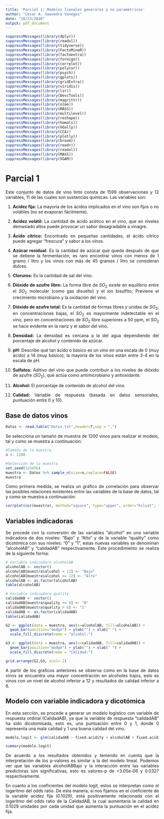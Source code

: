 ```yaml
---
title: 'Parcial 1: Modelos lienales generales y no paramétricos'
author: "Cesar A. Saavedra Vanegas"
date: "10/23/2020"
output: pdf_document
---
```


```r
suppressMessages(library(dplyr))
suppressMessages(library(readxl))
suppressMessages(library(tidyverse))
suppressMessages(library(FactoMineR))
suppressMessages(library(factoextra))
suppressMessages(library(foreign))
suppressMessages(library(corrplot))
suppressMessages(library(polycor))
suppressMessages(library(psych))
suppressMessages(library(gplots))
suppressMessages(library(gridExtra))
suppressMessages(library(viridis))
suppressMessages(library(lsr))
suppressMessages(library(DescTools))
suppressMessages(library(magrittr))
suppressMessages(library(nlme))
suppressMessages(library(MASS))
suppressMessages(library(multilevel))
suppressMessages(library(reshape))
suppressMessages(library(homals))
suppressMessages(library(GGally))
suppressMessages(library(CCA))
suppressMessages(library(plotly))
suppressMessages(library(broom))
suppressMessages(library(readr))
suppressMessages(library(readxl))
suppressMessages(library(MASS))
suppressMessages(library(VGAM))
```

# Parcial 1

<div style="text-align: justify">
Este conjunto de datos de vino tinto consta de 1599 observaciones y 12 variables, 11 de las cuales son sustancias químicas. Las variables son:

1. **Acidez fija:** La mayoría de los ácidos implicados en el vino son fijos o no volátiles (no se evaporan fácilmente).

2. **Acidez volátil:** La cantidad de ácido acético en el vino, que en niveles demasiado altos puede provocar un sabor desagradable a vinagre.

3. **Ácido cítrico:** Encontrado en pequeñas cantidades, el ácido cítrico puede agregar "frescura" y sabor a los vinos.

4. **Azúcar residual:** Es la cantidad de azúcar que queda después de que se detiene la fermentación, es raro encontrar vinos con menos de 1 gramo / litro y los vinos con más de 45 gramos / litro se consideran dulces.

5. **Cloruros:** Es la cantidad de sal del vino.

6. **Dióxido de azufre libre:** La forma libre de $SO_{2}$ existe en equilibrio entre el $SO_{2}$ molecular (como gas disuelto) y el ion bisulfito; Previene el crecimiento microbiano y la oxidación del vino.

7. **Dióxido de azufre total:** Es la cantidad de formas libres y unidas de $SO_{2}$; en concentraciones bajas, el $SO_{2}$ es mayormente indetectable en el vino, pero en concentraciones de $SO_{2}$ libre superiores a 50 ppm, el $SO_{2}$ se hace evidente en la nariz y el sabor del vino.

8. **Densidad:** La densidad es cercana a la del agua dependiendo del porcentaje de alcohol y contenido de azúcar.

9. **pH:** Describe qué tan ácido o básico es un vino en una escala de 0 (muy ácido) a 14 (muy básico); la mayoría de los vinos están entre 3-4 en la escala de pH.

10. **Sulfatos:** Aditivo del vino que puede contribuir a los niveles de dióxido de azufre $(SO_{2})$, que actúa como antimicrobiano y antioxidante.

11. **Alcohol:** El porcentaje de contenido de alcohol del vino.

12. **Calidad:** Variable de respuesta (basada en datos sensoriales, puntuación entre 0 y 10).

<div/>

## Base de datos vinos

```r
Datos <- read.table("Datos.txt",header=T,sep = ",")
```

Se selecciona un tamaño de muestra de 1200 vinos para realizar el modelo, tal y como se muestra a continuación: 

```r
#Tamaño de la muestra
n <- 1200
```


```r
#Selección de la muestra
set.seed(123456)
muestra <- Datos %>% sample_n(size=n,replace=FALSE)
muestra
```

Como primera medida, se realiza un gráfico de correlación para observar las posibles relaciones existentes entre las variables de la base de datos, tal y como se muestra a continuación:

```r
corrplot(cor(muestra), method="square", type="upper", order="hclust", tl.col="black")
```

## Variables indicadoras

Se procede con la conversión de las variables "alcohol" en una variable indicadora de dos niveles: "Bajo" y "Alto" y de la variable "quality" como dicotómica con sus niveles: "0" y "1", estas nuevas variables se denominan "alcoholAB" y "calidadAB" respectivamente. Este procedimiento se realiza de la siguiente forma:

```r
# Variable indicadora alcoholAB
alcoholAB <- vector() 
alcoholAB[muestra$alcohol < 12] <- "Bajo"
alcoholAB[muestra$alcohol >= 12] <- "Alto"
alcoholAB <- as.factor(alcoholAB)
table(alcoholAB)
```

```r
# Variable indicadora quality
calidadAB <- vector()
calidadAB[muestra$quality <= 6] <- "0"
calidadAB[muestra$quality > 6] <- "1"
calidadAB <- as.factor(calidadAB)
table(calidadAB)

```

```r
G2 <- ggplot(data = muestra, aes(x=alcoholAB, fill=alcoholAB)) +
  geom_bar(position="dodge") + ylab("") + xlab(" ") +
  scale_fill_discrete(name = "alcohol:")
```

```r
G3 <- ggplot(data = muestra, aes(x=calidadAB, fill=calidadAB)) +
  geom_bar(position="dodge") + ylab("") + xlab(" ") +
  scale_fill_discrete(name = "Calidad:")
```



```r
grid.arrange(G2,G3, ncol= 2)
```
A partir de los graficos anteriores se observa como en la base de datos vinos se encuentra una mayor concentración en alcoholes bajos, esto es vinos con un nivel de alcohol inferior a 12 y resultados de calidad inferior a 6.

## Modelo con variable indicadora y dicotómica

En esta sección, se procede a generar un modelo logístico con variable de respuesta ordinal (CalidadAB), ya que la variable de respuesta "calidadAB" ha sido dicotomisada, esto es, una puntuación entre 0 y 1, donde 0 representa una mala calidad y 1 una buena calidad del vino.

```r
modelo.logit <- glm(calidadAB ~ fixed.acidity + alcoholAB + fixed.acidity*alcoholAB, data = muestra, family = "binomial")
```

```r
summary(modelo.logit)
```

De acuerdo a los resultados obtenidos y teniendo en cuenta que la interpretación de los p-valores es similar a la del modelo lineal. Podemos ver que las variables alcoholABBajo y la interacción entre las variables predictoras son significativas, esto es valores-p de <3.05e-06 y 0.0327 respectivamente.

En cuanto a los coeficientes del modelo logit, estos se interpretan como el logaritmo del odds ratio. De esta manera, si nos fijamos en el coeficiente de la variable acidez fija (0.1029), está positivamente relacionada con el logaritmo del odds ratio de la CalidadAB, la cual aumentaría la calidad en 0.1029 unidades por cada unidad que aumenta la puntuación en el acidez fija.




